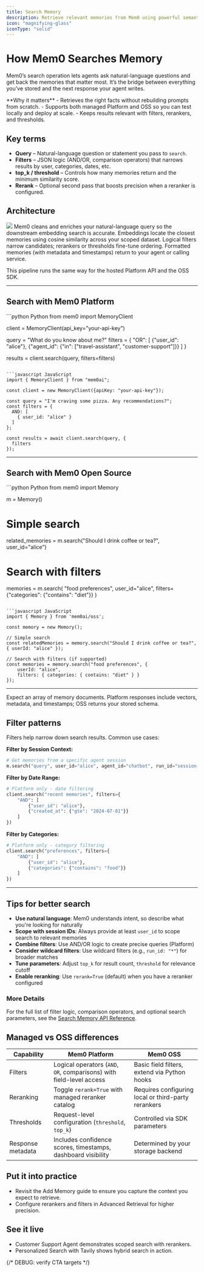 ```yaml
---
title: Search Memory
description: Retrieve relevant memories from Mem0 using powerful semantic and filtered search capabilities.
icon: "magnifying-glass"
iconType: "solid"
---
```


# How Mem0 Searches Memory

Mem0’s search operation lets agents ask natural-language questions and get back the memories that matter most. It’s the bridge between everything you’ve stored and the next response your agent writes.

<Info>
  **Why it matters**
  - Retrieves the right facts without rebuilding prompts from scratch.
  - Supports both managed Platform and OSS so you can test locally and deploy at scale.
  - Keeps results relevant with filters, rerankers, and thresholds.
</Info>

## Key terms

- **Query** – Natural-language question or statement you pass to `search`.
- **Filters** – JSON logic (AND/OR, comparison operators) that narrows results by user, categories, dates, etc.
- **top_k / threshold** – Controls how many memories return and the minimum similarity score.
- **Rerank** – Optional second pass that boosts precision when a reranker is configured.

## Architecture

<Frame caption="Architecture diagram illustrating the memory search process.">
  <img src="../../images/search_architecture.png" />
</Frame>

<Steps>
<Step title="Query processing">
Mem0 cleans and enriches your natural-language query so the downstream embedding search is accurate.
</Step>
<Step title="Vector search">
Embeddings locate the closest memories using cosine similarity across your scoped dataset.
</Step>
<Step title="Filtering & reranking">
Logical filters narrow candidates; rerankers or thresholds fine-tune ordering.
</Step>
<Step title="Results delivery">
Formatted memories (with metadata and timestamps) return to your agent or calling service.
</Step>
</Steps>

This pipeline runs the same way for the hosted Platform API and the OSS SDK.

---

## Search with Mem0 Platform

<CodeGroup>
```python Python
from mem0 import MemoryClient

client = MemoryClient(api_key="your-api-key")

query = "What do you know about me?"
filters = {
   "OR": [
      {"user_id": "alice"},
      {"agent_id": {"in": ["travel-assistant", "customer-support"]}}
   ]
}

results = client.search(query, filters=filters)
```

```javascript JavaScript
import { MemoryClient } from "mem0ai";

const client = new MemoryClient({apiKey: "your-api-key"});

const query = "I'm craving some pizza. Any recommendations?";
const filters = {
  AND: [
    { user_id: "alice" }
  ]
};

const results = await client.search(query, {
  filters
});
```
</CodeGroup>

---

## Search with Mem0 Open Source

<CodeGroup>
```python Python
from mem0 import Memory

m = Memory()

# Simple search
related_memories = m.search("Should I drink coffee or tea?", user_id="alice")

# Search with filters
memories = m.search(
    "food preferences",
    user_id="alice",
    filters={"categories": {"contains": "diet"}}
)
```

```javascript JavaScript
import { Memory } from 'mem0ai/oss';

const memory = new Memory();

// Simple search
const relatedMemories = memory.search("Should I drink coffee or tea?", { userId: "alice" });

// Search with filters (if supported)
const memories = memory.search("food preferences", {
    userId: "alice",
    filters: { categories: { contains: "diet" } }
});
```
</CodeGroup>

---

<Info icon="check">
  Expect an array of memory documents. Platform responses include vectors, metadata, and timestamps; OSS returns your stored schema.
</Info>

## Filter patterns

Filters help narrow down search results. Common use cases:

**Filter by Session Context:**
```python
# Get memories from a specific agent session
m.search("query", user_id="alice", agent_id="chatbot", run_id="session-123")
```

**Filter by Date Range:**
```python
# Platform only - date filtering
client.search("recent memories", filters={
    "AND": [
        {"user_id": "alice"},
        {"created_at": {"gte": "2024-07-01"}}
    ]
})
```

**Filter by Categories:**
```python
# Platform only - category filtering
client.search("preferences", filters={
    "AND": [
        {"user_id": "alice"},
        {"categories": {"contains": "food"}}
    ]
})
```

---

## Tips for better search

- **Use natural language**: Mem0 understands intent, so describe what you're looking for naturally
- **Scope with session IDs**: Always provide at least `user_id` to scope search to relevant memories
- **Combine filters**: Use AND/OR logic to create precise queries (Platform)
- **Consider wildcard filters**: Use wildcard filters (e.g., `run_id: "*"`) for broader matches
- **Tune parameters**: Adjust `top_k` for result count, `threshold` for relevance cutoff
- **Enable reranking**: Use `rerank=True` (default) when you have a reranker configured


### More Details

For the full list of filter logic, comparison operators, and optional search parameters, see the
[Search Memory API Reference](/api-reference/memory/search-memories).

## Managed vs OSS differences

| Capability | Mem0 Platform | Mem0 OSS |
| --- | --- | --- |
| Filters | Logical operators (`AND`, `OR`, comparisons) with field-level access | Basic field filters, extend via Python hooks |
| Reranking | Toggle `rerank=True` with managed reranker catalog | Requires configuring local or third-party rerankers |
| Thresholds | Request-level configuration (`threshold`, `top_k`) | Controlled via SDK parameters |
| Response metadata | Includes confidence scores, timestamps, dashboard visibility | Determined by your storage backend |

## Put it into practice

- Revisit the <Link href="/core-concepts/memory-operations/add">Add Memory</Link> guide to ensure you capture the context you expect to retrieve.
- Configure rerankers and filters in <Link href="/platform/features/advanced-retrieval">Advanced Retrieval</Link> for higher precision.

## See it live

- <Link href="/examples/customer-support-agent">Customer Support Agent</Link> demonstrates scoped search with rerankers.
- <Link href="/examples/personalized-search-tavily-mem0">Personalized Search with Tavily</Link> shows hybrid search in action.

{/* DEBUG: verify CTA targets */}

<CardGroup cols={2}>
  <Card
    title="Tune Update Concepts"
    description="Learn how to adjust memories after search results come back."
    icon="pencil"
    href="/core-concepts/memory-operations/update"
  />
  <Card
    title="Build Hybrid Search"
    description="Follow the cookbook to combine Mem0 with external search."
    icon="rocket"
    href="/examples/personalized-search-tavily-mem0"
  />
</CardGroup>
